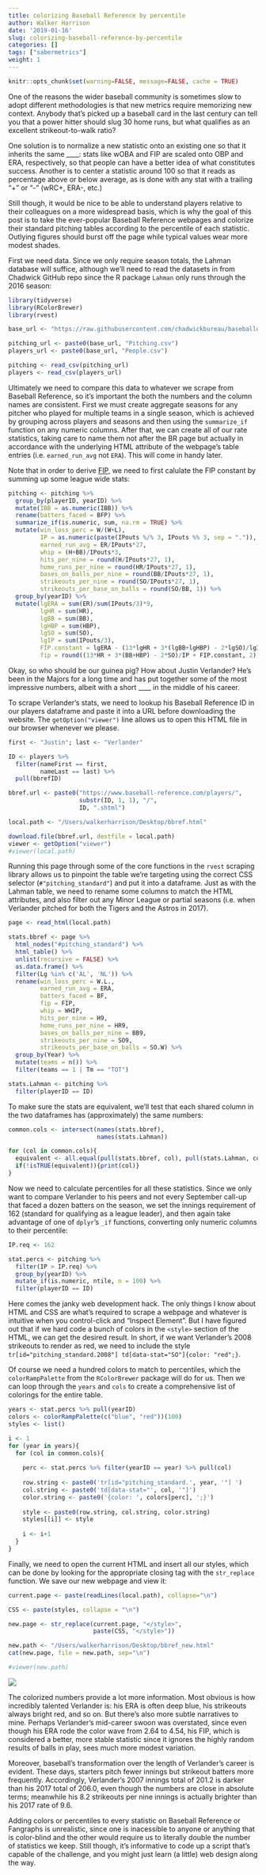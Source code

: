```yaml
---
title: colorizing Baseball Reference by percentile
author: Walker Harrison
date: '2019-01-16'
slug: colorizing-baseball-reference-by-percentile
categories: []
tags: ["sabermetrics"]
weight: 1
---
```


```r
knitr::opts_chunk$set(warning=FALSE, message=FALSE, cache = TRUE)
```

One of the reasons the wider baseball community is sometimes slow to adopt different methodologies is that new metrics require memorizing new context. Anybody that's picked up a baseball card in the last century can tell you that a power hitter should slug 30 home runs, but what qualifies as an excellent strikeout-to-walk ratio?

One solution is to normalize a new statistic onto an existing one so that it inherits the same ____: stats like wOBA and FIP are scaled onto OBP and ERA, respectively, so that people can have a better idea of what constitutes success. Another is to center a statistic around 100 so that it reads as percentage above or below average, as is done with any stat with a trailing "+" or "-" (wRC+, ERA-, etc.)

Still though, it would be nice to be able to understand players relative to their colleagues on a more widespread basis, which is why the goal of this post is to take the ever-popular Baseball Reference webpages and colorize their standard pitching tables according to the percentile of each statistic. Outlying figures should burst off the page while typical values wear more modest shades.

First we need data. Since we only require season totals, the Lahman database will suffice, although we'll need to read the datasets in from Chadwick GitHub repo since the R package `Lahman` only runs through the 2016 season:

```r
library(tidyverse)
library(RColorBrewer)
library(rvest)

base_url <- "https://raw.githubusercontent.com/chadwickbureau/baseballdatabank/master/core/"

pitching_url <- paste0(base_url, "Pitching.csv")
players_url <- paste0(base_url, "People.csv")

pitching <- read_csv(pitching_url)
players <- read_csv(players_url)
```

Ultimately we need to compare this data to whatever we scrape from Baseball Reference, so it's important the both the numbers and the column names are consistent. First we must create aggregate seasons for any pitcher who played for multiple teams in a single season, which is achieved by grouping across players and seasons and then using the `summarize_if` function on any numeric columns. After that, we can create all of our rate statistics, taking care to name them not after the BR page but actually in accordance with the underlying HTML attribute of the webpage's table entries (i.e. `earned_run_avg` not `ERA`). This will come in handy later.

Note that in order to derive [FIP](https://library.fangraphs.com/pitching/fip/), we need to first calulate the FIP constant by summing up some league wide stats:

```r
pitching <- pitching %>%
  group_by(playerID, yearID) %>%
  mutate(IBB = as.numeric(IBB)) %>%
  rename(batters_faced = BFP) %>%
  summarize_if(is.numeric, sum, na.rm = TRUE) %>%
  mutate(win_loss_perc = W/(W+L),
         IP = as.numeric(paste(IPouts %/% 3, IPouts %% 3, sep = ".")),
         earned_run_avg = ER/IPouts*27,
         whip = (H+BB)/IPouts*3,
         hits_per_nine = round(H/IPouts*27, 1),
         home_runs_per_nine = round(HR/IPouts*27, 1),
         bases_on_balls_per_nine = round(BB/IPouts*27, 1),
         strikeouts_per_nine = round(SO/IPouts*27, 1),
         strikeouts_per_base_on_balls = round(SO/BB, 1)) %>%
  group_by(yearID) %>%
  mutate(lgERA = sum(ER)/sum(IPouts/3)*9,
         lgHR = sum(HR),
         lgBB = sum(BB),
         lgHBP = sum(HBP),
         lgSO = sum(SO),
         lgIP = sum(IPouts/3),
         FIP.constant = lgERA - (13*lgHR + 3*(lgBB+lgHBP) - 2*lgSO)/lgIP,
         fip = round((13*HR + 3*(BB+HBP) - 2*SO)/IP + FIP.constant, 2))
```

Okay, so who should be our guinea pig? How about Justin Verlander? He's been in the Majors for a long time and has put together some of the most impressive numbers, albeit with a short ____ in the middle of his career.

To scrape Verlander's stats, we need to lookup his Baseball Reference ID in our players dataframe and paste it into a URL before downloading the website. The `getOption("viewer")` line allows us to open this HTML file in our browser whenever we please.

```r
first <- "Justin"; last <- "Verlander"

ID <- players %>%
  filter(nameFirst == first,
         nameLast == last) %>%
  pull(bbrefID)

bbref.url <- paste0("https://www.baseball-reference.com/players/", 
                    substr(ID, 1, 1), "/",
                    ID, ".shtml")

local.path <- "/Users/walkerharrison/Desktop/bbref.html"

download.file(bbref.url, destfile = local.path)
viewer <- getOption("viewer")
#viewer(local.path)
```

Running this page through some of the core functions in the `rvest` scraping library allows us to pinpoint the table we're targeting using the correct CSS selector (`#"pitching_standard"`) and put it into a dataframe. Just as with the Lahman table, we need to rename some columns to match the HTML attributes, and also filter out any Minor League or partial seasons (i.e. when Verlander pitched for both the Tigers and the Astros in 2017).

```r
page <- read_html(local.path)

stats.bbref <- page %>%
  html_nodes("#pitching_standard") %>%
  html_table() %>% 
  unlist(recursive = FALSE) %>%
  as.data.frame() %>%
  filter(Lg %in% c('AL', 'NL')) %>%
  rename(win_loss_perc = W.L.,
         earned_run_avg = ERA,
         batters_faced = BF,
         fip = FIP,
         whip = WHIP,
         hits_per_nine = H9,
         home_runs_per_nine = HR9,
         bases_on_balls_per_nine = BB9,
         strikeouts_per_nine = SO9,
         strikeouts_per_base_on_balls = SO.W) %>%
  group_by(Year) %>%
  mutate(teams = n()) %>%
  filter(teams == 1 | Tm == "TOT")

stats.Lahman <- pitching %>%
  filter(playerID == ID)
```

To make sure the stats are equivalent, we'll test that each shared column in the two dataframes has (approximately) the same numbers:

```r
common.cols <- intersect(names(stats.bbref),
                         names(stats.Lahman))

for (col in common.cols){
  equivalent <- all.equal(pull(stats.bbref, col), pull(stats.Lahman, col), tolerance = 0.1)
  if(!isTRUE(equivalent)){print(col)}
}
```

Now we need to calculate percentiles for all these statistics. Since we only want to compare Verlander to his peers and not every September call-up that faced a dozen batters on the season, we set the innings requirement of 162 (standard for qualifying as a league leader), and then again take advantage of one of `dplyr`'s `_if` functions, converting only numeric columns to their percentile:

```r
IP.req <- 162

stat.percs <- pitching %>%
  filter(IP > IP.req) %>%
  group_by(yearID) %>%
  mutate_if(is.numeric, ntile, n = 100) %>%
  filter(playerID == ID)
```

Here comes the janky web development hack. The only things I know about HTML and CSS are what's required to scrape a webpage and whatever is intuitive when you control-click and "Inspect Element". But I have figured out that if we hard code a bunch of colors in the `<style>` section of the HTML, we can get the desired result. In short, if we want Verlander's 2008 strikeouts to render as red, we need to include the style `tr[id="pitching_standard.2008"] td[data-stat="SO"]{color: "red";}`. 

Of course we need a hundred colors to match to percentiles, which the `colorRampPalette` from the `RColorBrewer` package will do for us. Then we can loop through the `years` and `cols` to create a comprehensive list of colorings for the entire table.

```r
years <- stat.percs %>% pull(yearID)
colors <- colorRampPalette(c("blue", "red"))(100)
styles <- list()

i <- 1
for (year in years){
  for (col in common.cols){
    
    perc <- stat.percs %>% filter(yearID == year) %>% pull(col)
    
    row.string <- paste0('tr[id="pitching_standard.', year, '"] ')
    col.string <- paste0('td[data-stat="', col, '"]')
    color.string <- paste0('{color: ', colors[perc], ';}')
    
    style <- paste0(row.string, col.string, color.string)
    styles[[i]] <- style
    
    i <- i+1
  }
}
```

Finally, we need to open the current HTML and insert all our styles, which can be done by looking for the appropriate closing tag with the `str_replace` function. We save our new webpage and view it:

```r
current.page <- paste(readLines(local.path), collapse="\n")

CSS <- paste(styles, collapse = "\n")

new.page <- str_replace(current.page, "</style>",
                        paste(CSS, "</style>"))

new.path <- "/Users/walkerharrison/Desktop/bbref_new.html"
cat(new.page, file = new.path, sep="\n")

#viewer(new.path)
```

![](../../img/verlander_color.png)

The colorized numbers provide a lot more information. Most obvious is how incredibly talented Verlander is: his ERA is often deep blue, his strikeouts always bright red, and so on. But there's also more subtle narratives to mine. Perhaps Verlander's mid-career swoon was overstated, since even though his ERA rode the color wave from 2.64 to 4.54, his FIP, which is considered a better, more stable statistic since it ignores the highly random results of balls in play, sees much more modest variation.

Moreover, baseball's transformation over the length of Verlander's career is evident. These days, starters pitch fewer innings but strikeout batters more frequently. Accordingly, Verlander's 2007 innings total of 201.2 is darker than his 2017 total of 206.0, even though the numbers are close in absolute terms; meanwhile his 8.2 strikeouts per nine innings is actually brighter than his 2017 rate of 9.6.

Adding colors or percentiles to every statistic on Baseball Reference or Fangraphs is unrealistic, since one is inacessible to anyone or anything that is color-blind and the other would require us to literally double the number of statistics we keep. Still though, it's informative to code up a script that's capable of the challenge, and you might just learn (a little) web design along the way.